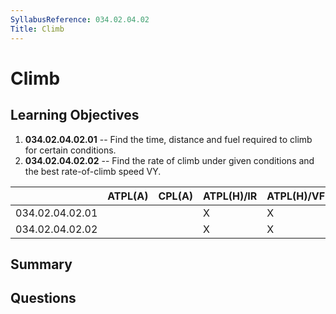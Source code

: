 ```yaml
---
SyllabusReference: 034.02.04.02
Title: Climb
---
```


# Climb

## Learning Objectives

1. **034.02.04.02.01** -- Find the time, distance and fuel required to climb for
   certain conditions.
2. **034.02.04.02.02** -- Find the rate of climb under given conditions and the
   best rate-of-climb speed VY.

|                 | ATPL(A) | CPL(A) | ATPL(H)/IR | ATPL(H)/VFR | CPL(H) | IR  | CBIR(A) |
| --------------- | ------- | ------ | ---------- | ----------- | ------ | --- | ------- |
| 034.02.04.02.01 |         |        | X          | X           | X      |     |         |
| 034.02.04.02.02 |         |        | X          | X           | X      |     |         |

## Summary

## Questions
